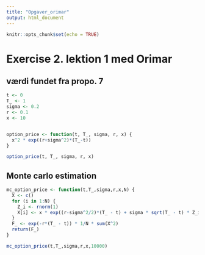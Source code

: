 ```yaml
---
title: "Opgaver_orimar"
output: html_document
---
```


```r
knitr::opts_chunk$set(echo = TRUE)
```


# Exercise 2. lektion 1 med Orimar

## værdi fundet fra propo. 7

```r

t <- 0
T_ <- 1
sigma <- 0.2
r <- 0.1
x <- 10


option_price <- function(t, T_, sigma, r, x) {
  x^2 * exp((r+sigma^2)*(T_-t))
}

option_price(t, T_, sigma, r, x)

```


## Monte carlo estimation

```r

mc_option_price <- function(t,T_,sigma,r,x,N) {
  X <- c()
  for (i in 1:N) {
    Z_i <- rnorm(1)
    X[i] <- x * exp((r-sigma^2/2)*(T_ - t) + sigma * sqrt(T_ - t) * Z_i)
  }
  F_ <- exp(-r*(T_ - t)) * 1/N * sum(X^2)
  return(F_)
}

mc_option_price(t,T_,sigma,r,x,10000)


```

